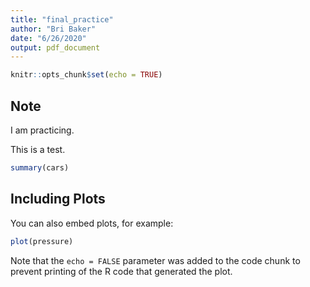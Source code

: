 ```yaml
---
title: "final_practice"
author: "Bri Baker"
date: "6/26/2020"
output: pdf_document
---
```


```r
knitr::opts_chunk$set(echo = TRUE)
```

## Note

I am practicing. 

This is a test. 

```r
summary(cars)
```

## Including Plots

You can also embed plots, for example:

```r
plot(pressure)
```

Note that the `echo = FALSE` parameter was added to the code chunk to prevent printing of the R code that generated the plot.

